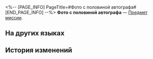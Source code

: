 <%-- [PAGE_INFO]
PageTitle=#Фото с половиной автографа#
[END_PAGE_INFO] --%>
{{Предмет Инфобокс
|id          = 140412
|Изображение = Предмет Фото с половиной автографа.png
|Тип         = Предмет миссии
|Инвентарь   = Миссии
|Редкость    = 3
|Эффект      = 
|Описание    = Свидетельство того, что Лесли Дин обрёл новую жизнь.
}}
{{Описание|''«Даже смерть не в силах погасить его сияние».''}}
'''Фото с половиной автографа''' — [[Предмет миссии]].

==На других языках==
{{На других языках
|en   = Half-Autographed Photo
|zhs  = 签到一半的签名照
|zht  = 簽到一半的簽名照
|ja   = 途切れたサインのサイン入り写真
|ko   = 사인을 하다 만 사진
|es   = Foto con autógrafo a medias
|fr   = Photo à moitié signée
|ru   = Фото с половиной автографа
|th   = ภาพถ่ายพร้อมลายเซ็นครึ่งหนึ่ง
|vi   = Ảnh Ký Tên Một Nửa
|de   = Halb signiertes Foto
|id   = Foto yang Tanda Tangannya Belum Selesai
|pt   = Foto Meio Autografada
}}

==История изменений==
{{История изменений|3.5}}